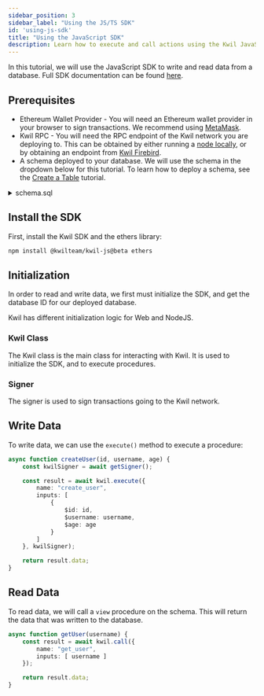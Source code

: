 ```yaml
---
sidebar_position: 3
sidebar_label: "Using the JS/TS SDK"
id: 'using-js-sdk'
title: "Using the JavaScript SDK"
description: Learn how to execute and call actions using the Kwil JavaScript SDK.
---
```


In this tutorial, we will use the JavaScript SDK to write and read data from a database.
Full SDK documentation can be found [here](../sdks/js-ts/overview).

## Prerequisites

- Ethereum Wallet Provider - You will need an Ethereum wallet provider in your browser to sign transactions. We recommend
using [MetaMask](https://metamask.io/).
- Kwil RPC - You will need the RPC endpoint of the Kwil network you are deploying to. This can be obtained by either running a [node
locally](/docs/node/quickstart), or by obtaining an endpoint from [Kwil Firebird](https://admin.kwil.com/firebird/login>).
- A schema deployed to your database. We will use the schema in the dropdown below for this tutorial. To learn how to deploy a schema,
see the [Create a Table](/docs/getting-started/create-a-table) tutorial.

<details>
    <summary> schema.sql </summary>

```sql showLineNumbers
CREATE TABLE users (
    id UUID PRIMARY KEY,
    username TEXT NOT NULL UNIQUE,
    age INT NOT NULL,
    address TEXT NOT NULL UNIQUE // user wallet addresses
);

CREATE ACTION create_user($username TEXT, $age INT) PUBLIC {
    INSERT INTO users (id, username, age, address)
    VALUES (uuid_generate_kwil(@txid), $username, $age, @caller);
};

CREATE ACTION get_user($name username) PUBLIC VIEW RETURNS (id UUID, username TEXT, age INT, address TEXT) {
    for $row in SELECT * FROM users WHERE username = $name {
        return $row.id, $row.username, $row.age, $row.address;
    }
    error('User not found');
};
```
</details>

## Install the SDK

First, install the Kwil SDK and the ethers library:

```bash
npm install @kwilteam/kwil-js@beta ethers
```

## Initialization

In order to read and write data, we first must initialize the SDK, and get the database ID for our deployed database.

Kwil has different initialization logic for Web and NodeJS.

### Kwil Class

The Kwil class is the main class for interacting with Kwil. It is used to initialize the SDK, and to execute procedures.


<InitTabs />

### Signer

The signer is used to sign transactions going to the Kwil network.


<SignerTabs />

## Write Data

To write data, we can use the `execute()` method to execute a procedure:

```typescript
async function createUser(id, username, age) {
    const kwilSigner = await getSigner();

    const result = await kwil.execute({
        name: "create_user",
        inputs: [
            {
                $id: id,
                $username: username,
                $age: age
            }
        ]
    }, kwilSigner);

    return result.data;
}
```

## Read Data

To read data, we will call a `view` procedure on the schema.  This will return the data that was written to the database.

```typescript
async function getUser(username) {
    const result = await kwil.call({
        name: "get_user",
        inputs: [ username ]
    });

    return result.data;
}
```